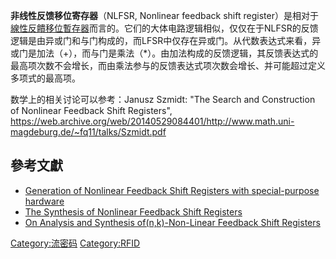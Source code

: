 {{multiple issues|
{{copyedit|time=2014-05-28T09:10:35+00:00}}
{{expand|time=2014-05-28T09:10:35+00:00}}
{{refimprove|time=2014-05-28T09:10:35+00:00}}
}}
'''非线性反馈移位寄存器'''（NLFSR, Nonlinear feedback shift register）是相对于[[線性反饋移位暫存器|線性反饋移位暫存器]]而言的。它们的大体电路逻辑相似，仅仅在于NLFSR的反馈逻辑是由异或门和与门构成的，而LFSR中仅存在异或门。从代数表达式来看，异或门是加法（+），而与门是乘法（*）。由加法构成的反馈逻辑，其反馈表达式的最高项次数不会增长，而由乘法参与的反馈表达式项次数会增长、并可能超过定义多项式的最高项。

数学上的相关讨论可以参考：Janusz Szmidt: "The Search and Construction of Nonlinear Feedback Shift Registers",
https://web.archive.org/web/20140529084401/http://www.math.uni-magdeburg.de/~fq11/talks/Szmidt.pdf

==參考文獻==
*[https://eprint.iacr.org/2012/314.pdf Generation of Nonlinear Feedback Shift Registers with special-purpose hardware] {{Wayback|url=https://eprint.iacr.org/2012/314.pdf |date=20160801060903 }}
*[http://www.textfiles.com/bitsavers/pdf/stanford/sel_techReports/SEL-63-118_The_Syntheis_of_Nonlinear_Feedback_Shift_Registers_Oct63.pdf The Synthesis of Nonlinear Feedback Shift Registers] {{Wayback|url=http://www.textfiles.com/bitsavers/pdf/stanford/sel_techReports/SEL-63-118_The_Syntheis_of_Nonlinear_Feedback_Shift_Registers_Oct63.pdf |date=20170324041323 }}
*[http://cecs.uci.edu/~papers/date08/PAPERS/2008/DATE08/PDFFILES/10.4_3.PDF On Analysis and Synthesis of(n,k)-Non-Linear Feedback Shift Registers] {{Wayback|url=http://cecs.uci.edu/~papers/date08/PAPERS/2008/DATE08/PDFFILES/10.4_3.PDF |date=20160304125337 }}


{{Cryptography stream}}

[[Category:流密码|Category:流密码]]
[[Category:RFID|Category:RFID]]


{{crypto-stub}}